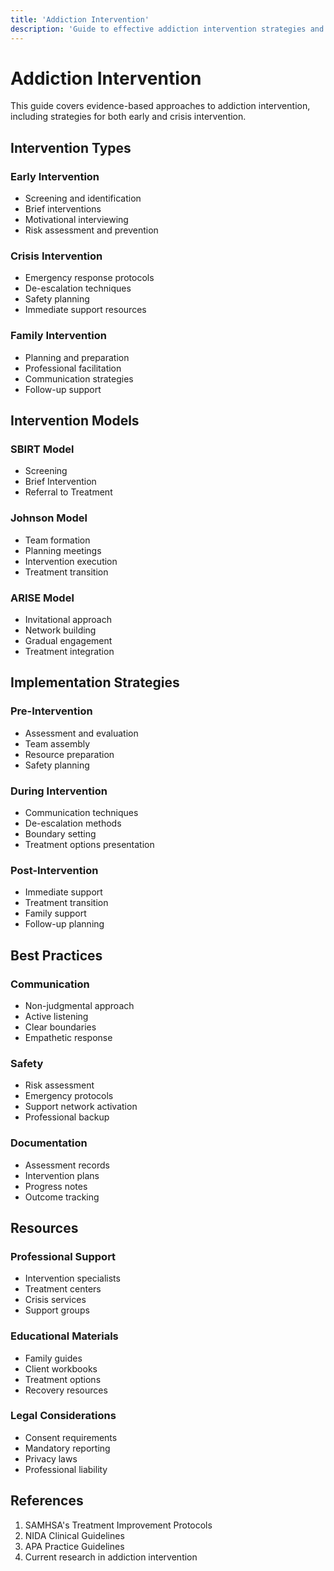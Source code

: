 ```yaml
---
title: 'Addiction Intervention'
description: 'Guide to effective addiction intervention strategies and approaches'
---
```


# Addiction Intervention

This guide covers evidence-based approaches to addiction intervention, including strategies for both early and crisis intervention.

## Intervention Types

### Early Intervention
- Screening and identification
- Brief interventions
- Motivational interviewing
- Risk assessment and prevention

### Crisis Intervention
- Emergency response protocols
- De-escalation techniques
- Safety planning
- Immediate support resources

### Family Intervention
- Planning and preparation
- Professional facilitation
- Communication strategies
- Follow-up support

## Intervention Models

### SBIRT Model
- Screening
- Brief Intervention
- Referral to Treatment

### Johnson Model
- Team formation
- Planning meetings
- Intervention execution
- Treatment transition

### ARISE Model
- Invitational approach
- Network building
- Gradual engagement
- Treatment integration

## Implementation Strategies

### Pre-Intervention
- Assessment and evaluation
- Team assembly
- Resource preparation
- Safety planning

### During Intervention
- Communication techniques
- De-escalation methods
- Boundary setting
- Treatment options presentation

### Post-Intervention
- Immediate support
- Treatment transition
- Family support
- Follow-up planning

## Best Practices

### Communication
- Non-judgmental approach
- Active listening
- Clear boundaries
- Empathetic response

### Safety
- Risk assessment
- Emergency protocols
- Support network activation
- Professional backup

### Documentation
- Assessment records
- Intervention plans
- Progress notes
- Outcome tracking

## Resources

### Professional Support
- Intervention specialists
- Treatment centers
- Crisis services
- Support groups

### Educational Materials
- Family guides
- Client workbooks
- Treatment options
- Recovery resources

### Legal Considerations
- Consent requirements
- Mandatory reporting
- Privacy laws
- Professional liability

## References

1. SAMHSA's Treatment Improvement Protocols
2. NIDA Clinical Guidelines
3. APA Practice Guidelines
4. Current research in addiction intervention 